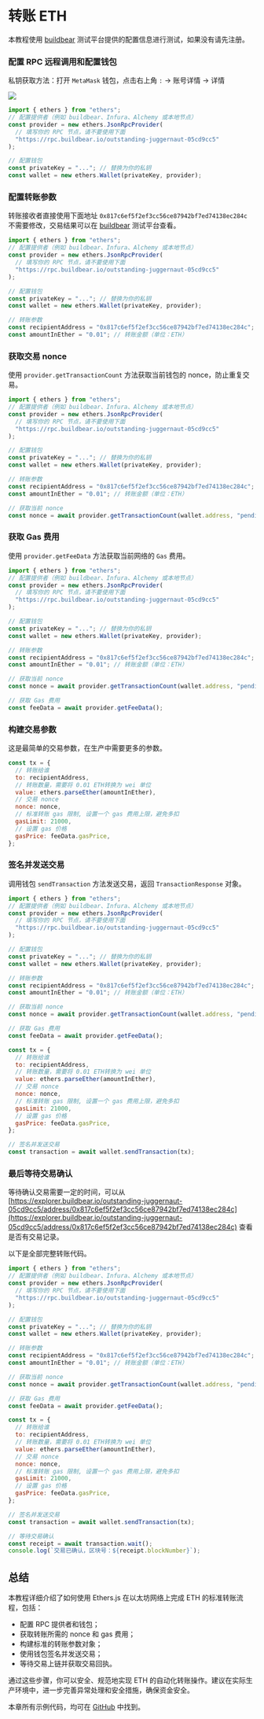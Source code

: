 # 转账 ETH

本教程使用 [buildbear](https://faucet.buildbear.io/) 测试平台提供的配置信息进行测试，如果没有请先注册。

### 配置 RPC 远程调用和配置钱包

私钥获取方法：打开 `MetaMask` 钱包，点击右上角 `:` -> 账号详情 -> 详情

![](../img/1.png)

```js
import { ethers } from "ethers";
// 配置提供者（例如 buildbear、Infura、Alchemy 或本地节点）
const provider = new ethers.JsonRpcProvider(
  // 填写你的 RPC 节点，请不要使用下面
  "https://rpc.buildbear.io/outstanding-juggernaut-05cd9cc5"
);

// 配置钱包
const privateKey = "..."; // 替换为你的私钥
const wallet = new ethers.Wallet(privateKey, provider);
```

### 配置转账参数

转账接收者直接使用下面地址 `0x817c6ef5f2ef3cc56ce87942bf7ed74138ec284c` 不需要修改，交易结果可以在 [buildbear](https://explorer.buildbear.io/outstanding-juggernaut-05cd9cc5/address/0x817c6ef5f2ef3cc56ce87942bf7ed74138ec284c) 测试平台查看。

```js {12-99}
import { ethers } from "ethers";
// 配置提供者（例如 buildbear、Infura、Alchemy 或本地节点）
const provider = new ethers.JsonRpcProvider(
  // 填写你的 RPC 节点，请不要使用下面
  "https://rpc.buildbear.io/outstanding-juggernaut-05cd9cc5"
);

// 配置钱包
const privateKey = "..."; // 替换为你的私钥
const wallet = new ethers.Wallet(privateKey, provider);

// 转账参数
const recipientAddress = "0x817c6ef5f2ef3cc56ce87942bf7ed74138ec284c"; // 替换为接收者地址
const amountInEther = "0.01"; // 转账金额（单位：ETH）
```

### 获取交易 nonce

使用 `provider.getTransactionCount` 方法获取当前钱包的 nonce，防止重复交易。

```js {16-17}
import { ethers } from "ethers";
// 配置提供者（例如 buildbear、Infura、Alchemy 或本地节点）
const provider = new ethers.JsonRpcProvider(
  // 填写你的 RPC 节点，请不要使用下面
  "https://rpc.buildbear.io/outstanding-juggernaut-05cd9cc5"
);

// 配置钱包
const privateKey = "..."; // 替换为你的私钥
const wallet = new ethers.Wallet(privateKey, provider);

// 转账参数
const recipientAddress = "0x817c6ef5f2ef3cc56ce87942bf7ed74138ec284c"; // 替换为接收者地址
const amountInEther = "0.01"; // 转账金额（单位：ETH）

// 获取当前 nonce
const nonce = await provider.getTransactionCount(wallet.address, "pending");
```

### 获取 Gas 费用

使用 `provider.getFeeData` 方法获取当前网络的 `Gas` 费用。

```js {19-20}
import { ethers } from "ethers";
// 配置提供者（例如 buildbear、Infura、Alchemy 或本地节点）
const provider = new ethers.JsonRpcProvider(
  // 填写你的 RPC 节点，请不要使用下面
  "https://rpc.buildbear.io/outstanding-juggernaut-05cd9cc5"
);

// 配置钱包
const privateKey = "..."; // 替换为你的私钥
const wallet = new ethers.Wallet(privateKey, provider);

// 转账参数
const recipientAddress = "0x817c6ef5f2ef3cc56ce87942bf7ed74138ec284c"; // 替换为接收者地址
const amountInEther = "0.01"; // 转账金额（单位：ETH）

// 获取当前 nonce
const nonce = await provider.getTransactionCount(wallet.address, "pending");

// 获取 Gas 费用
const feeData = await provider.getFeeData();
```

### 构建交易参数

这是最简单的交易参数，在生产中需要更多的参数。

```js
const tx = {
  // 转账给谁
  to: recipientAddress,
  // 转账数量，需要将 0.01 ETH转换为 wei 单位
  value: ethers.parseEther(amountInEther),
  // 交易 nonce
  nonce: nonce,
  // 标准转账 gas 限制, 设置一个 gas 费用上限，避免多扣
  gasLimit: 21000,
  // 设置 gas 价格
  gasPrice: feeData.gasPrice,
};
```

### 签名并发送交易

调用钱包 `sendTransaction` 方法发送交易，返回 `TransactionResponse` 对象。

```js {35-36}
import { ethers } from "ethers";
// 配置提供者（例如 buildbear、Infura、Alchemy 或本地节点）
const provider = new ethers.JsonRpcProvider(
  // 填写你的 RPC 节点，请不要使用下面
  "https://rpc.buildbear.io/outstanding-juggernaut-05cd9cc5"
);

// 配置钱包
const privateKey = "..."; // 替换为你的私钥
const wallet = new ethers.Wallet(privateKey, provider);

// 转账参数
const recipientAddress = "0x817c6ef5f2ef3cc56ce87942bf7ed74138ec284c"; // 替换为接收者地址
const amountInEther = "0.01"; // 转账金额（单位：ETH）

// 获取当前 nonce
const nonce = await provider.getTransactionCount(wallet.address, "pending");

// 获取 Gas 费用
const feeData = await provider.getFeeData();

const tx = {
  // 转账给谁
  to: recipientAddress,
  // 转账数量，需要将 0.01 ETH转换为 wei 单位
  value: ethers.parseEther(amountInEther),
  // 交易 nonce
  nonce: nonce,
  // 标准转账 gas 限制, 设置一个 gas 费用上限，避免多扣
  gasLimit: 21000,
  // 设置 gas 价格
  gasPrice: feeData.gasPrice,
};

// 签名并发送交易
const transaction = await wallet.sendTransaction(tx);
```

### 最后等待交易确认

等待确认交易需要一定的时间，可以从 [https://explorer.buildbear.io/outstanding-juggernaut-05cd9cc5/address/0x817c6ef5f2ef3cc56ce87942bf7ed74138ec284c](https://explorer.buildbear.io/outstanding-juggernaut-05cd9cc5/address/0x817c6ef5f2ef3cc56ce87942bf7ed74138ec284c) 查看是否有交易记录。

以下是全部完整转账代码。

```js {38-41}
import { ethers } from "ethers";
// 配置提供者（例如 buildbear、Infura、Alchemy 或本地节点）
const provider = new ethers.JsonRpcProvider(
  // 填写你的 RPC 节点，请不要使用下面
  "https://rpc.buildbear.io/outstanding-juggernaut-05cd9cc5"
);

// 配置钱包
const privateKey = "..."; // 替换为你的私钥
const wallet = new ethers.Wallet(privateKey, provider);

// 转账参数
const recipientAddress = "0x817c6ef5f2ef3cc56ce87942bf7ed74138ec284c"; // 替换为接收者地址
const amountInEther = "0.01"; // 转账金额（单位：ETH）

// 获取当前 nonce
const nonce = await provider.getTransactionCount(wallet.address, "pending");

// 获取 Gas 费用
const feeData = await provider.getFeeData();

const tx = {
  // 转账给谁
  to: recipientAddress,
  // 转账数量，需要将 0.01 ETH转换为 wei 单位
  value: ethers.parseEther(amountInEther),
  // 交易 nonce
  nonce: nonce,
  // 标准转账 gas 限制, 设置一个 gas 费用上限，避免多扣
  gasLimit: 21000,
  // 设置 gas 价格
  gasPrice: feeData.gasPrice,
};

// 签名并发送交易
const transaction = await wallet.sendTransaction(tx);

// 等待交易确认
const receipt = await transaction.wait();
console.log(`交易已确认，区块号：${receipt.blockNumber}`);
```


<TransactionEth />

## 总结

本教程详细介绍了如何使用 Ethers.js 在以太坊网络上完成 ETH 的标准转账流程，包括：

- 配置 RPC 提供者和钱包；
- 获取转账所需的 nonce 和 gas 费用；
- 构建标准的转账参数对象；
- 使用钱包签名并发送交易；
- 等待交易上链并获取交易回执。

通过这些步骤，你可以安全、规范地实现 ETH 的自动化转账操作。建议在实际生产环境中，进一步完善异常处理和安全措施，确保资金安全。

本章所有示例代码，均可在 [GitHub](https://github.com/xjh22222228/ethers-tutorial/blob/main/docs/transaction/transactionEth/TransactionEth.tsx) 中找到。
